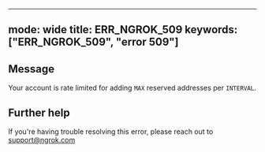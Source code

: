 
---
mode: wide
title: ERR_NGROK_509
keywords: ["ERR_NGROK_509", "error 509"]
---

## Message
Your account is rate limited for adding `MAX` reserved addresses per `INTERVAL`.




## Further help
If you're having trouble resolving this error, please reach out to [support@ngrok.com](mailto:support@ngrok.com?subject=Help%20with%20ERR_NGROK_509)

